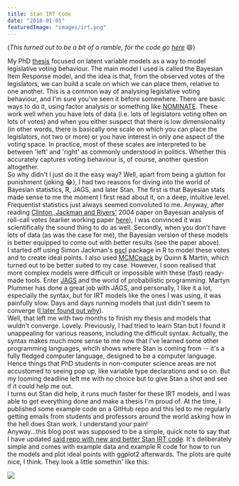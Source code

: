 ```yaml
---
title: Stan IRT Code
date: "2018-01-05"
featuredImage: "images/irt.png"
---
```


(_This turned out to be a bit of a ramble, for the code go [here](https://github.com/RobertMyles/IRT)_ 😄)

My PhD [thesis](https://www.robertmylesmcdonnell.com/Robert_Myles_McDonnell_thesis.pdf) focused on latent variable models as a way to model legislative voting behaviour. The main model I used is called the Bayesian Item Response model, and the idea is that, from the observed votes of the legislators, we can build a scale on which we can place them, relative to one another. This is a common way of analysing legislative voting behaviour, and I'm sure you've seen it before somewhere. There are basic ways to do it, using factor analysis or something like [NOMINATE](https://legacy.voteview.com/w-nominate.htm). These work well when you have lots of data (i.e. lots of legislators voting often on lots of votes) and when you either suspect that there is low dimensionality (in other words, there is basically one scale on which you can place the legislators, not two or more) or you have interest in only one aspect of the voting space. In practice, most of these scales are interpreted to be between 'left' and 'right' as commonly understood in politics. Whether this accurately captures voting behaviour is, of course, another question altogether.  
So why didn't I just do it the easy way? Well, apart from being a glutton for punishment (joking 😂), I had two reasons for diving into the world of Bayesian statistics, R, JAGS, and later Stan. The first is that Bayesian stats made sense to me the moment I first read about it, on a deep, intuitive level. Frequentist statistics just always seemed convoluted to me. Anyway, after reading [Clinton, Jackman and Rivers'](https://www.cambridge.org/core/journals/american-political-science-review/article/the-statistical-analysis-of-roll-call-data/75DBC6645F85A764AE9E5DBF468AB813) 2004 paper on Bayesian analysis of roll-call votes (earlier working paper [here](https://www.nyu.edu/gsas/dept/politics/seminars/jackman_nemp.pdf)), I was convinced it was scientifically the sound thing to do as well. Secondly, when you don't have lots of data (as was the case for me), the Bayesian version of these models is better equipped to come out with better results (see the paper above).  
I started off using Simon Jackman's [pscl](https://github.com/atahk/pscl) package in R to model these votes and to create ideal points. I also used [MCMCpack](https://cran.r-project.org/web/packages/MCMCpack/index.html) by Quinn & Martin, which turned out to be better suited to my case. However, I soon realised that more complex models were difficult or impossible with these (fast) ready-made tools. Enter [JAGS]() and the world of probabilistic programming. Martyn Plummer has done a great job with JAGS, and personally, I like it a lot, especially the syntax, but for IRT models like the ones I was using, it was painfully slow. Days and days running models that just didn't seem to converge ([I later found out why](https://sourceforge.net/p/mcmc-jags/discussion/610037/thread/5c9e9026/)).  
Well, that left me with two months to finish my thesis and models that wuldn't converge. Lovely. Previously, I had tried to learn Stan but I found it unappealing for various reasons, including the difficult syntax. Actually, the syntax makes much more sense to me now that I've learned some other programming languages, whcih shows where Stan is coming from -- it's a fully fledged computer language, designed to be a computer language. Hence things that PhD students in non-computer science areas are not accustomed to seeing pop up, like variable type declarations and so on. But my looming deadline left me with no choice but to give Stan a shot and see if it could help me out.  
I turns out Stan did help, it runs much faster for these IRT models, and I was able to get everything done and make a thesis I'm proud of. At the time, I published some example code on a GitHub repo and this led to me regularly getting emails from students and professors around the world asking how in the hell does Stan work. I understand your pain!  
Anyway...this blog post was supposed to be a simple, quick note to say that I have updated [said repo with new and better Stan IRT code](https://github.com/RobertMyles/IRT). It's deliberately simple and comes with example data and example R code for how to run the models and plot ideal points with ggplot2 afterwards. The plots are quite nice, I think. They look a little somethin' like this:

![](https://i.imgur.com/8ADM3es.png)
